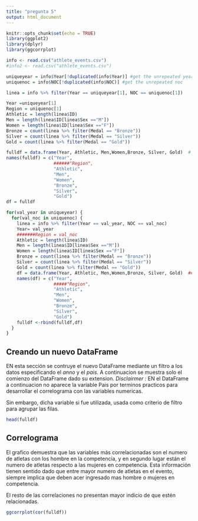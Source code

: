 ```yaml
---
title: "pregunta 5"
output: html_document
---
```


```r
knitr::opts_chunk$set(echo = TRUE)
library(ggplot2)
library(dplyr)
library(ggcorrplot)

info <- read.csv("athlete_events.csv")
#info2 <- read.csv("athlete_events.csv")

```




```r
uniqueyear = info$Year[!duplicated(info$Year)] #get the unrepeated years
uniquenoc = info$NOC[!duplicated(info$NOC)] #get the unrepeated noc

linea = info %>% filter(Year == uniqueyear[1], NOC == uniquenoc[1])

Year =uniqueyear[1]
Region = uniquenoc[1]
Athletic = length(linea$ID)
Men = length(linea$ID[linea$Sex =="M"])
Women = length(linea$ID[linea$Sex =="F"])
Bronze = count(linea %>% filter(Medal == "Bronze"))
Silver = count(linea %>% filter(Medal == "Silver"))  
Gold = count(linea %>% filter(Medal == "Gold"))

fulldf = data.frame(Year, Athletic, Men,Women,Bronze, Silver, Gold)  # Year, Region, Athletic, Men,Women,Bronze, Silver, Gold
names(fulldf) = c("Year",
                  ######"Region",
                  "Athletic",
                  "Men",
                  "Women",
                  "Bronze",
                  "Silver",
                  "Gold")
df = fulldf

for(val_year in uniqueyear) {
  for(val_noc in uniquenoc) {
    linea = info %>% filter(Year == val_year, NOC == val_noc)
    Year= val_year
    #######Region = val_noc
    Athletic = length(linea$ID)
    Men = length(linea$ID[linea$Sex =="M"])
    Women = length(linea$ID[linea$Sex =="F"])
    Bronze = count(linea %>% filter(Medal == "Bronze"))
    Silver = count(linea %>% filter(Medal == "Silver"))  
    Gold = count(linea %>% filter(Medal == "Gold"))
    df = data.frame(Year, Athletic, Men,Women,Bronze, Silver, Gold)  ###Year, Region, Athletic, Men,Women,Bronze, Silver, Gold
    names(df) = c("Year",
                  #####"Region",
                  "Athletic",
                  "Men",
                  "Women",
                  "Bronze",
                  "Silver",
                  "Gold")
    fulldf <-rbind(fulldf,df)
  }
}
```


## Creando un nuevo DataFrame

EN esta sección se contruye el nuevo DataFrame mediante un filtro a los datos especificando el _anno_ y el _pais_. A continuacion se muestra solo el comienzo del DataFrame dado su extension. _Disclairmer :_ EN el DataFrame a continuacion no aparece la variable Pais por terminos practicos para desarrollar el correlograma con las variables numericas. 

Sin embargo, dicha variable si fue utilizada, usada como criterio de filtro para agrupar las filas.  

```r
head(fulldf)
```


## Correlograma


El grafico demuestra que las variables más correlacionadas son el numero de atletas con los hombre en la competencia, y en segundo lugar están el numero de atletas respecto a las mujeres en competencia. Esta información tienen sentido dado que entre mayor numero de atletas en el evento, siempre implica que deben acer ingresado mas hombre o mujeres en competencia. 

El resto de las correlaciones no presentan mayor indicio de que estén relacionadas.

```r
ggcorrplot(cor(fulldf))

```


